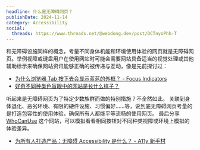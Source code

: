 ```yaml
---
headline: 什么是无障碍网页？
publishDate: 2024-11-14
category: Accessibility
social:
  threads: https://www.threads.net/@webdong.dev/post/DCTnyoPhh-T
---
```


和无障碍设施同样的概念，考量不同身体机能和环境使用体验的网页就是无障碍网页。举例视障或键盘用户在使用网站时可能会需要网站具备适当的视觉处理或其他辅助标示来确保网站资讯能够正确的被传递与互动，像是先前探讨过：

- [为什么浏览器 Tab 按下去会显示蓝蓝的外框？ - Focus Indicators](https://www.webdong.dev/shortpost/focus-indicator/#focus-indicator)
- [好奇不同种类色盲眼中的网站是长什么样子？](https://www.webdong.dev/shortpost/color-blind-website-preview/#color-blind-website-preview)

听起来是无障碍网页为了特定少数族群而做的特别措施？不全然如此。
关联到身体退化、恶劣环境、有限的硬件设施、习惯偏好……等，说到底无障碍网页考量的是打造包容性的使用体验，确保所有人都能平等流畅的使用网页。
最后分享 [WhoCanUse](https://www.whocanuse.com/?bg=533399&fg=ffffff&fs=16&fw=) 这个网站，可以模拟看看相同按钮对不同种类视障或环境上模拟的体验差异。

- [为所有人打造产品：无障碍 Accessibility 是什么？ - A11y 新手村](https://medium.com/a11yvillage/%E7%82%BA%E6%89%80%E6%9C%89%E4%BA%BA%E6%89%93%E9%80%A0%E7%94%A2%E5%93%81-%E7%84%A1%E9%9A%9C%E7%A4%99accessibility%E6%98%AF%E4%BB%80%E9%BA%BC-fb852ac32d42)


